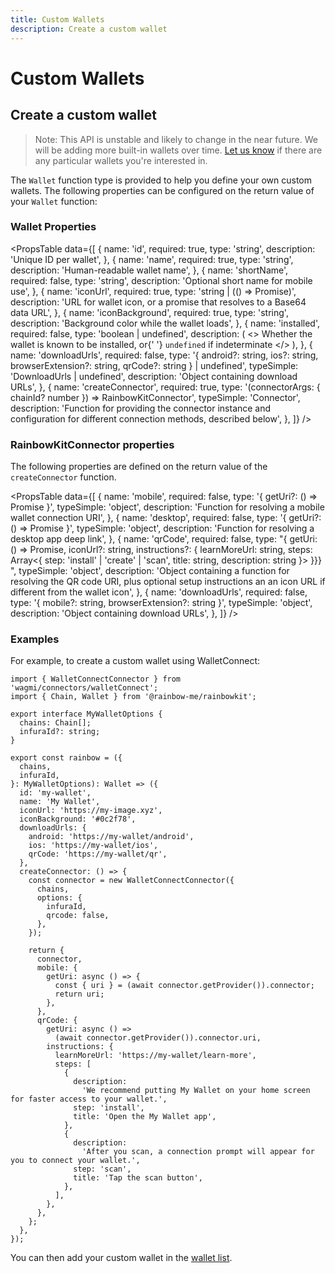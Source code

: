```yaml
---
title: Custom Wallets
description: Create a custom wallet
---
```


# Custom Wallets

## Create a custom wallet

> Note: This API is unstable and likely to change in the near future. We will be adding more built-in wallets over time. [Let us know](https://github.com/rainbow-me/rainbowkit/issues) if there are any particular wallets you're interested in.

The `Wallet` function type is provided to help you define your own custom wallets. The following properties can be configured on the return value of your `Wallet` function:

### Wallet Properties

<PropsTable
  data={[
    {
      name: 'id',
      required: true,
      type: 'string',
      description: 'Unique ID per wallet',
    },
    {
      name: 'name',
      required: true,
      type: 'string',
      description: 'Human-readable wallet name',
    },
    {
      name: 'shortName',
      required: false,
      type: 'string',
      description: 'Optional short name for mobile use',
    },
    {
      name: 'iconUrl',
      required: true,
      type: 'string | (() => Promise<string>)',
      description:
        'URL for wallet icon, or a promise that resolves to a Base64 data URL',
    },
    {
      name: 'iconBackground',
      required: true,
      type: 'string',
      description: 'Background color while the wallet loads',
    },
    {
      name: 'installed',
      required: false,
      type: 'boolean | undefined',
      description: (
        <>
          Whether the wallet is known to be installed, or{' '}
          <code>undefined</code> if indeterminate
        </>
      ),
    },
    {
      name: 'downloadUrls',
      required: false,
      type: '{ android?: string, ios?: string, browserExtension?: string, qrCode?: string } | undefined',
      typeSimple: 'DownloadUrls | undefined',
      description: 'Object containing download URLs',
    },
    {
      name: 'createConnector',
      required: true,
      type: '(connectorArgs: { chainId? number }) => RainbowKitConnector',
      typeSimple: 'Connector',
      description:
        'Function for providing the connector instance and configuration for different connection methods, described below',
    },
  ]}
/>

### RainbowKitConnector properties

The following properties are defined on the return value of the `createConnector` function.

<PropsTable
  data={[
    {
      name: 'mobile',
      required: false,
      type: '{ getUri?: () => Promise<string> }',
      typeSimple: 'object',
      description:
        'Function for resolving a mobile wallet connection URI',
    },
    {
      name: 'desktop',
      required: false,
      type: '{ getUri?: () => Promise<string> }',
      typeSimple: 'object',
      description: 'Function for resolving a desktop app deep link',
    },
    {
      name: 'qrCode',
      required: false,
      type: "{ getUri: () => Promise<string>, iconUrl?: string, instructions?: { learnMoreUrl: string, steps: Array<{ step: 'install' | 'create' | 'scan', title: string, description: string }> }}} ",
      typeSimple: 'object',
      description:
        'Object containing a function for resolving the QR code URI, plus optional setup instructions an an icon URL if different from the wallet icon',
    },
    {
      name: 'downloadUrls',
      required: false,
      type: '{ mobile?: string, browserExtension?: string }',
      typeSimple: 'object',
      description: 'Object containing download URLs',
    },
  ]}
/>

### Examples

For example, to create a custom wallet using WalletConnect:

```tsx
import { WalletConnectConnector } from 'wagmi/connectors/walletConnect';
import { Chain, Wallet } from '@rainbow-me/rainbowkit';

export interface MyWalletOptions {
  chains: Chain[];
  infuraId?: string;
}

export const rainbow = ({
  chains,
  infuraId,
}: MyWalletOptions): Wallet => ({
  id: 'my-wallet',
  name: 'My Wallet',
  iconUrl: 'https://my-image.xyz',
  iconBackground: '#0c2f78',
  downloadUrls: {
    android: 'https://my-wallet/android',
    ios: 'https://my-wallet/ios',
    qrCode: 'https://my-wallet/qr',
  },
  createConnector: () => {
    const connector = new WalletConnectConnector({
      chains,
      options: {
        infuraId,
        qrcode: false,
      },
    });

    return {
      connector,
      mobile: {
        getUri: async () => {
          const { uri } = (await connector.getProvider()).connector;
          return uri;
        },
      },
      qrCode: {
        getUri: async () =>
          (await connector.getProvider()).connector.uri,
        instructions: {
          learnMoreUrl: 'https://my-wallet/learn-more',
          steps: [
            {
              description:
                'We recommend putting My Wallet on your home screen for faster access to your wallet.',
              step: 'install',
              title: 'Open the My Wallet app',
            },
            {
              description:
                'After you scan, a connection prompt will appear for you to connect your wallet.',
              step: 'scan',
              title: 'Tap the scan button',
            },
          ],
        },
      },
    };
  },
});
```

You can then add your custom wallet in the [wallet list](/docs/custom-wallet-list).
